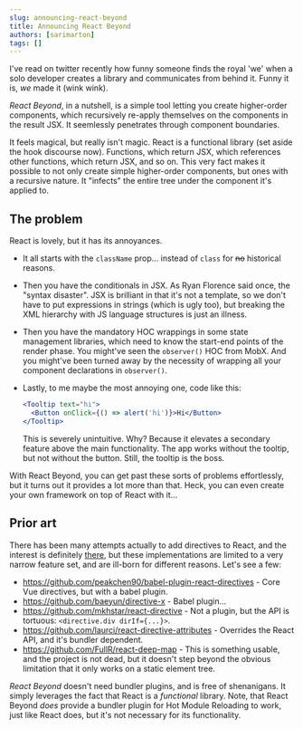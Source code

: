 ```yaml
---
slug: announcing-react-beyond
title: Announcing React Beyond
authors: [sarimarton]
tags: []
---
```


I've read on twitter recently how funny someone finds the royal 'we' when a solo developer creates a library and communicates from behind it. Funny it is, _we_ made it (wink wink).

*React Beyond*, in a nutshell, is a simple tool letting you create higher-order components, which recursively re-apply themselves on the components in the result JSX. It seemlessly penetrates through component boundaries.

It feels magical, but really isn't magic. React is a functional library (set aside the hook discourse now). Functions, which return JSX, which references other functions, which return JSX, and so on. This very fact makes it possible to not only create simple higher-order components, but ones with a recursive nature. It "infects" the entire tree under the component it's applied to.

## The problem

React is lovely, but it has its annoyances.

- It all starts with the `className` prop... instead of `class` for <strike>no</strike> historical reasons.

- Then you have the conditionals in JSX. As Ryan Florence said once, the "syntax disaster". JSX is brilliant in that it's not a template, so we don't have to put expressions in strings (which is ugly too), but breaking the XML hierarchy with JS language structures is just an illness.

- Then you have the mandatory HOC wrappings in some state management libraries, which need to know the start-end points of the render phase. You might've seen the `observer()` HOC from MobX. And you might've been turned away by the necessity of wrapping all your component declarations in `observer()`.

- Lastly, to me maybe the most annoying one, code like this:

    ```jsx
    <Tooltip text="hi">
      <Button onClick={() => alert('hi')}>Hi</Button>
    </Tooltip>
    ```

    This is severely unintuitive. Why? Because it elevates a secondary feature above the main functionality. The app works without the tooltip, but not without the button. Still, the tooltip is the boss.

With React Beyond, you can get past these sorts of problems effortlessly, but it turns out it provides a lot more than that. Heck, you can even create your own framework on top of React with it...

## Prior art

There has been many attempts actually to add directives to React, and the interest is definitely [there](https://stackoverflow.com/questions/30408586/what-is-the-react-equivalent-of-an-angular-directive-that-only-works-on-attribut ), but these implementations are limited to a very narrow feature set, and are ill-born for different reasons. Let's see a few:

- https://github.com/peakchen90/babel-plugin-react-directives - Core Vue directives, but with a babel plugin.
- https://github.com/baeyun/directive-x - Babel plugin...
- https://github.com/mkhstar/react-directive - Not a plugin, but the API is tortuous: `<directive.div dirIf={...}>`.
- https://github.com/laurci/react-directive-attributes - Overrides the React API, and it's bundler dependent.
- https://github.com/FullR/react-deep-map - This is something usable, and the project is not dead, but it doesn't step beyond the obvious limitation that it only works on a static element tree.

*React Beyond* doesn't need bundler plugins, and is free of shenanigans. It simply leverages the fact that React is a *functional* library. Note, that React Beyond *does* provide a bundler plugin for Hot Module Reloading to work, just like React does, but it's not necessary for its functionality.
